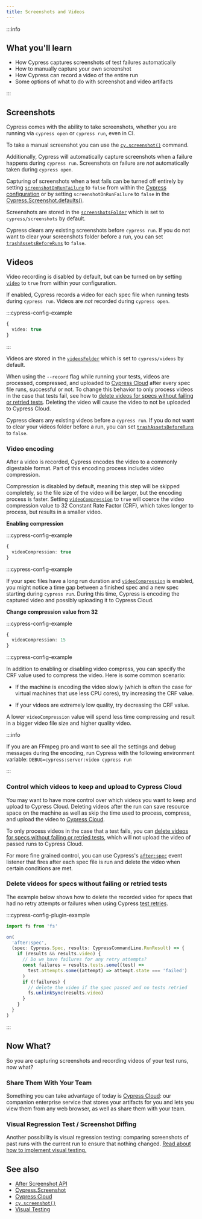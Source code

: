```yaml
---
title: Screenshots and Videos
---
```


:::info

## <Icon name="graduation-cap" /> What you'll learn

- How Cypress captures screenshots of test failures automatically
- How to manually capture your own screenshot
- How Cypress can record a video of the entire run
- Some options of what to do with screenshot and video artifacts

:::

<TestReplayInfo />

## Screenshots

Cypress comes with the ability to take screenshots, whether you are running via
`cypress open` or `cypress run`, even in CI.

To take a manual screenshot you can use the
[`cy.screenshot()`](/api/commands/screenshot) command.

Additionally, Cypress will automatically capture screenshots when a failure
happens during `cypress run`. Screenshots on failure are _not_ automatically
taken during `cypress open`.

Capturing of screenshots when a test fails can be turned off entirely by setting
[`screenshotOnRunFailure`](/guides/references/configuration#Screenshots) to
`false` from within the
[Cypress configuration](/guides/references/configuration) or by setting
`screenshotOnRunFailure` to `false` in the
[Cypress.Screenshot.defaults()](/api/cypress-api/screenshot-api).

Screenshots are stored in the
[`screenshotsFolder`](/guides/references/configuration#Screenshots) which is set
to `cypress/screenshots` by default.

Cypress clears any existing screenshots before `cypress run`. If you do not want
to clear your screenshots folder before a run, you can set
[`trashAssetsBeforeRuns`](/guides/references/configuration#Screenshots) to
`false`.

## Videos

Video recording is disabled by default, but can be turned on by setting
[`video`](/guides/references/configuration#Videos) to `true` from within your
configuration.

If enabled, Cypress records a video for each spec file when running tests during
`cypress run`. Videos are _not_ recorded during `cypress open`.

:::cypress-config-example

```ts
{
  video: true
}
```

:::

Videos are stored in the
[`videosFolder`](/guides/references/configuration#Videos) which is set to
`cypress/videos` by default.

When using the `--record` flag while running your tests, videos are processed,
compressed, and uploaded to [Cypress Cloud](/guides/cloud/introduction) after
every spec file runs, successful or not. To change this behavior to only process
videos in the case that tests fail, see how to
[delete videos for specs without failing or retried tests](/guides/guides/screenshots-and-videos#Delete-videos-for-specs-without-failing-or-retried-tests).
Deleting the video will cause the video to not be uploaded to Cypress Cloud.

Cypress clears any existing videos before a `cypress run`. If you do not want to
clear your videos folder before a run, you can set
[`trashAssetsBeforeRuns`](/guides/references/configuration#Videos) to `false`.

### Video encoding

After a video is recorded, Cypress encodes the video to a commonly digestable
format. Part of this encoding process includes video compression.

Compression is disabled by default, meaning this step will be skipped
completely, so the file size of the video will be larger, but the encoding
process is faster. Setting
[`videoCompression`](/guides/references/configuration#Videos) to `true` will
coerce the video compression value to 32 Constant Rate Factor (CRF), which takes
longer to process, but results in a smaller video.

**Enabling compression**

:::cypress-config-example

```ts
{
  videoCompression: true
}
```

:::cypress-config-example

If your spec files have a long run duration and
[`videoCompression`](/guides/references/configuration#Videos) is enabled, you
might notice a time gap between a finished spec and a new spec starting during
`cypress run`. During this time, Cypress is encoding the captured video and
possibly uploading it to Cypress Cloud.

**Change compression value from 32**

:::cypress-config-example

```ts
{
  videoCompression: 15
}
```

:::cypress-config-example

In addition to enabling or disabling video compress, you can specify the CRF
value used to compress the video. Here is some common scenario:

- If the machine is encoding the video slowly (which is often the case for
  virtual machines that use less CPU cores), try increasing the CRF value.

- If your videos are extremely low quality, try decreasing the CRF value.

A lower `videoCompression` value will spend less time compressing and result in
a bigger video file size and higher quality video.

:::info

If you are an FFmpeg pro and want to see all the settings and debug messages
during the encoding, run Cypress with the following environment variable:
`DEBUG=cypress:server:video cypress run`

:::

### Control which videos to keep and upload to Cypress Cloud

You may want to have more control over which videos you want to keep and upload
to Cypress Cloud. Deleting videos after the run can save resource space on the
machine as well as skip the time used to process, compress, and upload the video
to [Cypress Cloud](/guides/cloud/introduction).

To only process videos in the case that a test fails, you can
[delete videos for specs without failing or retried tests](/guides/guides/screenshots-and-videos#Delete-videos-for-specs-without-failing-or-retried-tests),
which will not upload the video of passed runs to Cypress Cloud.

For more fine grained control, you can use Cypress's
[`after:spec`](/api/plugins/after-spec-api) event listener that fires after each
spec file is run and delete the video when certain conditions are met.

### Delete videos for specs without failing or retried tests

The example below shows how to delete the recorded video for specs that had no
retry attempts or failures when using Cypress
[test retries](/guides/guides/test-retries).

:::cypress-config-plugin-example

```ts
import fs from 'fs'
```

```ts
on(
  'after:spec',
  (spec: Cypress.Spec, results: CypressCommandLine.RunResult) => {
    if (results && results.video) {
      // Do we have failures for any retry attempts?
      const failures = results.tests.some((test) =>
        test.attempts.some((attempt) => attempt.state === 'failed')
      )
      if (!failures) {
        // delete the video if the spec passed and no tests retried
        fs.unlinkSync(results.video)
      }
    }
  }
)
```

:::

## Now What?

So you are capturing screenshots and recording videos of your test runs, now
what?

### Share Them With Your Team

<!-- Line breaks removed to prevent random br elements -->

Something you can take advantage of today is
[Cypress Cloud](/guides/cloud/introduction): our companion enterprise service
that stores your artifacts for you and lets you view them from any web browser,
as well as share them with your team.

### Visual Regression Test / Screenshot Diffing

Another possibility is visual regression testing: comparing screenshots of past
runs with the current run to ensure that nothing changed.
[Read about how to implement visual testing.](/guides/tooling/visual-testing)

## See also

- [After Screenshot API](/api/plugins/after-screenshot-api)
- [Cypress.Screenshot](/api/cypress-api/screenshot-api)
- [Cypress Cloud](/guides/cloud/introduction)
- [`cy.screenshot()`](/api/commands/screenshot)
- [Visual Testing](/guides/tooling/visual-testing)
